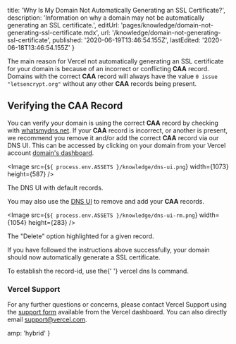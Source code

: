 
  title: 'Why Is My Domain Not Automatically Generating an SSL Certificate?',
  description:
    'Information on why a domain may not be automatically generating an SSL certificate.',
  editUrl: 'pages/knowledge/domain-not-generating-ssl-certificate.mdx',
  url: '/knowledge/domain-not-generating-ssl-certificate',
  published: '2020-06-19T13:46:54.155Z',
  lastEdited: '2020-06-18T13:46:54.155Z'
}

The main reason for Vercel not automatically generating an SSL certificate for your domain is because of an incorrect or conflicting **CAA** record. Domains with the correct **CAA** record will always have the value `0 issue "letsencrypt.org"` without any other **CAA** records being present.

## Verifying the CAA Record

You can verify your domain is using the correct **CAA** record by checking with [whatsmydns.net](https://www.whatsmydns.net/#CAA/).
If your **CAA** record is incorrect, or another is present, we recommend you remove it and/or add the correct **CAA** record via our DNS UI. This can be accessed by clicking on your domain from your Vercel account [domain's dashboard](https://vercel.com/dashboard/domains).

<Image
  src={`${
    process.env.ASSETS
  }/knowledge/dns-ui.png`}
  width={1073}
  height={587}
/>
<Caption>The DNS UI with default records.</Caption>

You may also use the [DNS UI](https://vercel.com/blog/dns-records-ui) to remove and add your **CAA** records.

<Image
  src={`${
    process.env.ASSETS
  }/knowledge/dns-ui-rm.png`}
  width={1054}
  height={283}
/>
<Caption>The "Delete" option highlighted for a given record.</Caption>

If you have followed the instructions above successfully, your domain should now automatically generate a SSL certificate.

<Note>
  To establish the <InlineCode>record-id</InlineCode>, use the{' '}
  <InlineCode>vercel dns ls</InlineCode> command.
</Note>

### Vercel Support

For any further questions or concerns, please contact Vercel Support using the [support form](https://vercel.com/support/request) available from the Vercel dashboard. You can also directly email [support@vercel.com](mailto:support@vercel.com).


  amp: 'hybrid'
}
